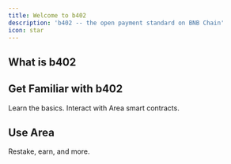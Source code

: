 ```yaml
---
title: Welcome to b402
description: 'b402 -- the open payment standard on BNB Chain'
icon: star
---
```


## What is b402



## Get Familiar with b402
<CardGroup cols={2}>
<Card title='Concepts' icon='book-open-cover' href='/lat/introduction'>
    Learn the basics.
</Card>

<Card title='Developers' icon='file-contract' href='/api-reference/introduction'>
    Interact with Area smart contracts.
</Card>
</CardGroup>

## Use Area

<CardGroup cols={2}>
<Card title='Area App' icon='grid-round-2-plus' href='https://area.club'>
    Restake, earn, and more.
</Card>
</CardGroup>
